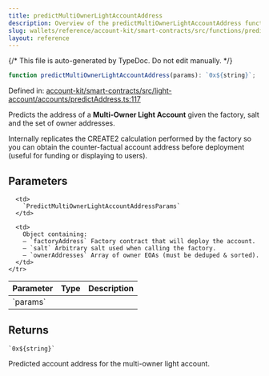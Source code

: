```yaml
---
title: predictMultiOwnerLightAccountAddress
description: Overview of the predictMultiOwnerLightAccountAddress function
slug: wallets/reference/account-kit/smart-contracts/src/functions/predictMultiOwnerLightAccountAddress
layout: reference
---
```


{/* This file is auto-generated by TypeDoc. Do not edit manually. */}

```ts
function predictMultiOwnerLightAccountAddress(params): `0x${string}`;
```

Defined in: [account-kit/smart-contracts/src/light-account/accounts/predictAddress.ts:117](https://github.com/alchemyplatform/aa-sdk/blob/9f926c402d1661309abbf8eae8431e52e8c5e53f/account-kit/smart-contracts/src/light-account/accounts/predictAddress.ts#L117)

Predicts the address of a **Multi-Owner Light Account** given the factory, salt
and the set of owner addresses.

Internally replicates the CREATE2 calculation performed by the factory so
you can obtain the counter-factual account address before deployment (useful
for funding or displaying to users).

## Parameters

<table>
  <thead>
    <tr>
      <th align="left">Parameter</th>
      <th align="left">Type</th>
      <th align="left">Description</th>
    </tr>
  </thead>

  <tbody>
    <tr>
      <td>
        `params`
      </td>

      <td>
        `PredictMultiOwnerLightAccountAddressParams`
      </td>

      <td>
        Object containing:
        – `factoryAddress` Factory contract that will deploy the account.
        – `salt` Arbitrary salt used when calling the factory.
        – `ownerAddresses` Array of owner EOAs (must be deduped & sorted).
      </td>
    </tr>

  </tbody>
</table>

## Returns

`` `0x${string}` ``

Predicted account address for the multi-owner light account.
